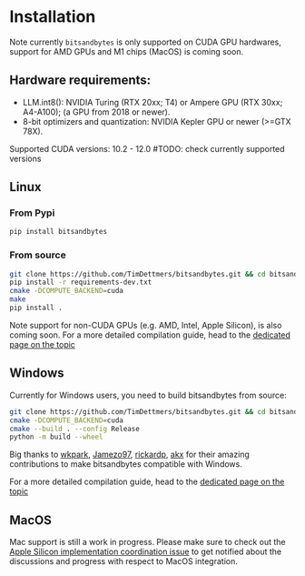 # Installation

Note currently `bitsandbytes` is only supported on CUDA GPU hardwares, support for AMD GPUs and M1 chips (MacOS) is coming soon.

<hfoptions id="OS system">
<hfoption id="Linux">

## Hardware requirements:
 - LLM.int8(): NVIDIA Turing (RTX 20xx; T4) or Ampere GPU (RTX 30xx; A4-A100); (a GPU from 2018 or newer).
 - 8-bit optimizers and quantization: NVIDIA Kepler GPU or newer (>=GTX 78X).

Supported CUDA versions: 10.2 - 12.0  #TODO: check currently supported versions

## Linux

### From Pypi

```bash
pip install bitsandbytes
```

### From source

```bash
git clone https://github.com/TimDettmers/bitsandbytes.git && cd bitsandbytes/
pip install -r requirements-dev.txt
cmake -DCOMPUTE_BACKEND=cuda
make
pip install .
```
Note support for non-CUDA GPUs (e.g. AMD, Intel, Apple Silicon), is also coming soon.
For a more detailed compilation guide, head to the [dedicated page on the topic](./compiling)

</hfoption>
<hfoption id="Windows">

## Windows

Currently for Windows users, you need to build bitsandbytes from source:

```bash
git clone https://github.com/TimDettmers/bitsandbytes.git && cd bitsandbytes/
cmake -DCOMPUTE_BACKEND=cuda
cmake --build . --config Release
python -m build --wheel
```

Big thanks to [wkpark](https://github.com/wkpark), [Jamezo97](https://github.com/Jamezo97), [rickardp](https://github.com/rickardp), [akx](https://github.com/akx) for their amazing contributions to make bitsandbytes compatible with Windows.

For a more detailed compilation guide, head to the [dedicated page on the topic](./compiling)

</hfoption>
<hfoption id="MacOS">

## MacOS

Mac support is still a work in progress. Please make sure to check out the [Apple Silicon implementation coordination issue](https://github.com/TimDettmers/bitsandbytes/issues/1020) to get notified about the discussions and progress with respect to MacOS integration.

</hfoption>

</hfoptions>
